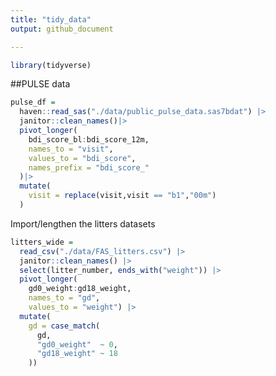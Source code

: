 ```yaml
---
title: "tidy_data"
output: github_document

---
```


```r
library(tidyverse)
```

##PULSE data

```r
pulse_df = 
  haven::read_sas("./data/public_pulse_data.sas7bdat") |>
  janitor::clean_names()|>
  pivot_longer(
    bdi_score_bl:bdi_score_12m,
    names_to = "visit",
    values_to = "bdi_score",
    names_prefix = "bdi_score_"
  )|>
  mutate(
    visit = replace(visit,visit == "b1","00m")
  )
```

Import/lengthen the litters datasets

```r
litters_wide = 
  read_csv("./data/FAS_litters.csv") |>
  janitor::clean_names() |>
  select(litter_number, ends_with("weight")) |> 
  pivot_longer(
    gd0_weight:gd18_weight,
    names_to = "gd", 
    values_to = "weight") |> 
  mutate(
    gd = case_match(
      gd,
      "gd0_weight"  ~ 0,
      "gd18_weight" ~ 18
    ))
```

